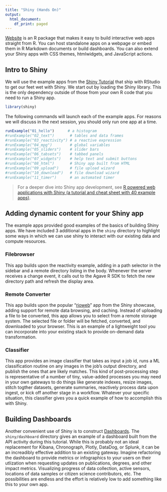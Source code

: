 ```yaml
---
title: "Shiny (Hands On)"
output:
  html_document:
    df_print: paged
---
```


[Website](https://shiny.rstudio.com/) is an R package that makes it easy to build interactive web apps straight from R. You can host standalone apps on a webpage or embed them in R Markdown documents or build dashboards. You can also extend your Shiny apps with CSS themes, htmlwidgets, and JavaScript actions.

## Intro to Shiny

We will use the example apps from the [Shiny Tutorial](http://shiny.rstudio.com/tutorial/) that ship with RStudio to get our feet wet with Shiny. We start out by loading the Shiny library. This is the only dependency outside of those from your own R code that you need to run a Shiny app.

```R
library(shiny)
```

The following commands will launch each of the example apps. For reasons we will discuss in the next session, you should only run one app at a time. 

```R
runExample("01_hello")      # a histogram
#runExample("02_text")       # tables and data frames
#runExample("03_reactivity") # a reactive expression
#runExample("04_mpg")        # global variables
#runExample("05_sliders")    # slider bars
#runExample("06_tabsets")    # tabbed panels
#runExample("07_widgets")    # help text and submit buttons
#runExample("08_html")       # Shiny app built from HTML
#runExample("09_upload")     # file upload wizard
#runExample("10_download")   # file download wizard
#runExample("11_timer")      # an automated timer
```

> For a deeper dive into Shiny app development, see [R powered web applications with Shiny (a tutorial and cheat sheet with 40 example apps)](http://zevross.com/blog/2016/04/19/r-powered-web-applications-with-shiny-a-tutorial-and-cheat-sheet-with-40-example-apps/).  


## Adding dynamic content for your Shiny app

The example apps provided good examples of the basics of building Shiny apps. We have included 3 additional apps in the `shiny` directory to highlight some ways in which we can use shiny to interact with our existing data and compute resources. 

### Filebrowser

This app builds upon the reactivity example, adding in a path selector in the sidebar and a remote directory listing in the body. Whenever the server receives a change event, it calls out to the Agave R SDK to fetch the new directory path and refresh the display area. 

### Remote Converter

This app builds upon the popular "[rioweb](http://github.com/lbraglia/rioweb)" app from the Shiny showcase, adding support for remote data browsing, and caching. Instead of uploading a file to be converted, this app allows you to select from a remote storage system. The selected file or folder will be fetched, converted, and downloaded to your browser. This is an example of a lightweight tool you can incorporate into your existing stack to provide on-demand data transformation.

### Classifier

This app provides an image classifier that takes as input a job id, runs a ML classification routine on any images in the job's output directory, and publish the ones that are likely matches. This kind of post-processing step is representative of a number of tiny, value-added processes you may need in your own gateways to do things like generate indexes, resize images, stitch togther datasets, generate summaries, reactively process data upon ingest, or kick off another stage in a workflow. Whatever your specific situation, this classifier gives you a quick example of how to accomplish this with Shiny.


## Building Dashboards

Another convenient use of Shiny is to construct [Dashboards](https://rstudio.github.io/shinydashboard/). The `shiny/dashboard` directory gives an example of a dashboard built from the API activity during this tutorial. While this is probably not an ideal replacement for Kibana, Chronograph, Plotly, DataDog, or Splunk, it can be an increadibly effective addition to an existing gateway. Imagine refactoring the dashboard to provide metrics or infographics to your users on their utlization when requesting updates on publications, degrees, and other impact metrics. Visualizing progress of data collection, active sensors, locations of data samples or citizen science contributors, etc. The possibilities are endless and the effort is relatively low to add something like this to your own app.
